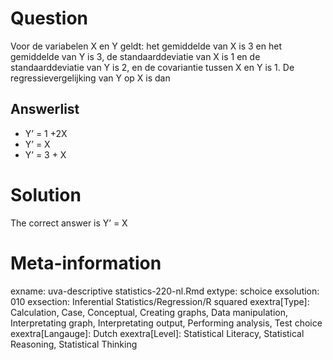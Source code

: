 Question
========

Voor de variabelen X en Y geldt: het gemiddelde van X is 3 en het gemiddelde van Y is 3, de standaarddeviatie van X is 1 en de standaarddeviatie van Y is 2, en de covariantie tussen X en Y is 1. De regressievergelijking van Y op X is dan 

Answerlist
----------
* Y' = 1 +2X
* Y' = X
* Y' = 3 + X

Solution
========

The correct answer is  Y' = X 

Meta-information
================
exname: uva-descriptive statistics-220-nl.Rmd 
extype: schoice 
exsolution: 010 
exsection: Inferential Statistics/Regression/R squared
exextra[Type]: Calculation, Case, Conceptual, Creating graphs, Data manipulation, Interpretating graph, Interpretating output, Performing analysis, Test choice 
exextra[Langauge]: Dutch 
exextra[Level]: Statistical Literacy, Statistical Reasoning, Statistical Thinking 
